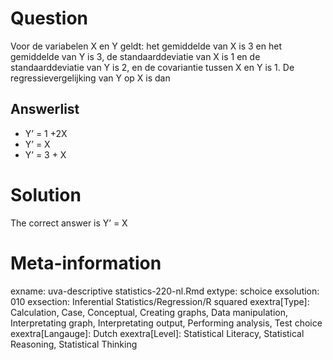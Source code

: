 Question
========

Voor de variabelen X en Y geldt: het gemiddelde van X is 3 en het gemiddelde van Y is 3, de standaarddeviatie van X is 1 en de standaarddeviatie van Y is 2, en de covariantie tussen X en Y is 1. De regressievergelijking van Y op X is dan 

Answerlist
----------
* Y' = 1 +2X
* Y' = X
* Y' = 3 + X

Solution
========

The correct answer is  Y' = X 

Meta-information
================
exname: uva-descriptive statistics-220-nl.Rmd 
extype: schoice 
exsolution: 010 
exsection: Inferential Statistics/Regression/R squared
exextra[Type]: Calculation, Case, Conceptual, Creating graphs, Data manipulation, Interpretating graph, Interpretating output, Performing analysis, Test choice 
exextra[Langauge]: Dutch 
exextra[Level]: Statistical Literacy, Statistical Reasoning, Statistical Thinking 
